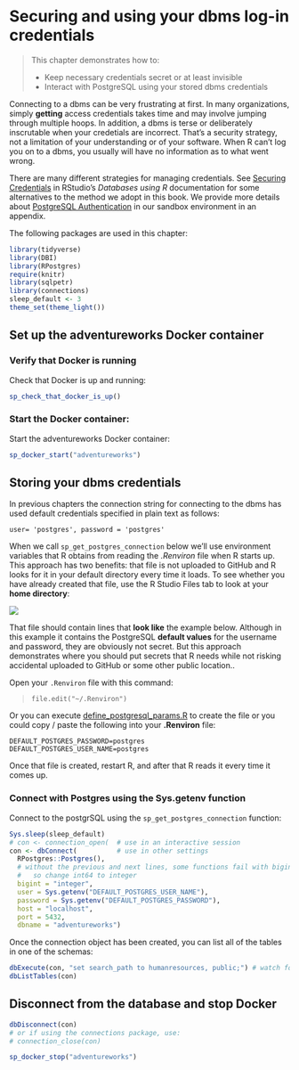 # Securing and using your dbms log-in credentials {#chapter_dbms-login-credentials}

> This chapter demonstrates how to:
>
>  * Keep necessary credentials secret or at least invisible
>  * Interact with PostgreSQL using your stored dbms credentials

Connecting to a dbms can be very frustrating at first.  In many organizations, simply **getting** access credentials takes time and may involve jumping through multiple hoops.  In addition, a dbms is terse or deliberately inscrutable when your credetials are incorrect.  That's a security strategy, not a limitation of your understanding or of your software.  When R can't log you on to a dbms, you usually will have no information as to what went wrong.

There are many different strategies for managing credentials.  See [Securing Credentials](https://db.rstudio.com/best-practices/managing-credentials/) in RStudio's *Databases using R* documentation for some alternatives to the method we adopt in this book.  We provide more details about [PostgreSQL Authentication](#chapter_appendix-postresql-authentication) in our sandbox environment in an appendix.

The following packages are used in this chapter:
```r
library(tidyverse)
library(DBI)
library(RPostgres)
require(knitr)
library(sqlpetr)
library(connections)
sleep_default <- 3
theme_set(theme_light())
```
## Set up the adventureworks Docker container

### Verify that Docker is running

Check that Docker is up and running:

```r
sp_check_that_docker_is_up()
```
### Start the Docker container:

Start the adventureworks Docker container:
```r
sp_docker_start("adventureworks")
```

## Storing your dbms credentials

In previous chapters the connection string for connecting to the dbms has used default credentials specified in plain text as follows:

  `user= 'postgres', password = 'postgres'`

When we call `sp_get_postgres_connection` below we'll use environment variables that R obtains from reading the *.Renviron* file when R starts up.  This approach has two benefits: that file is not uploaded to GitHub and R looks for it in your default directory every time it loads.  To see whether you have already created that file, use the R Studio Files tab to look at your **home directory**:

![](screenshots/locate-renviron-file.png)

That file should contain lines that **look like** the example below. Although in this example it contains the PostgreSQL <b>default values</b> for the username and password, they are obviously not secret.  But this approach demonstrates where you should put secrets that R needs while not risking accidental uploaded to GitHub or some other public location..

Open your `.Renviron` file with this command:

>
> `file.edit("~/.Renviron")`
>

Or you can execute [define_postgresql_params.R](define_postgresql_params.R) to create the file or you could copy / paste the following into your **.Renviron** file:
```
DEFAULT_POSTGRES_PASSWORD=postgres
DEFAULT_POSTGRES_USER_NAME=postgres
```
Once that file is created, restart R, and after that R reads it every time it comes up. 

### Connect with Postgres using the Sys.getenv function

Connect to the postgrSQL using the `sp_get_postgres_connection` function:
```r
Sys.sleep(sleep_default)
# con <- connection_open(  # use in an interactive session
con <- dbConnect(          # use in other settings
  RPostgres::Postgres(),
  # without the previous and next lines, some functions fail with bigint data 
  #   so change int64 to integer
  bigint = "integer",  
  user = Sys.getenv("DEFAULT_POSTGRES_USER_NAME"),
  password = Sys.getenv("DEFAULT_POSTGRES_PASSWORD"),
  host = "localhost",
  port = 5432,
  dbname = "adventureworks")
```
Once the connection object has been created, you can list all of the tables in one of the schemas:
```r
dbExecute(con, "set search_path to humanresources, public;") # watch for duplicates!
dbListTables(con)
```
## Disconnect from the database and stop Docker

```r
dbDisconnect(con)
# or if using the connections package, use:
# connection_close(con)

sp_docker_stop("adventureworks")
```
